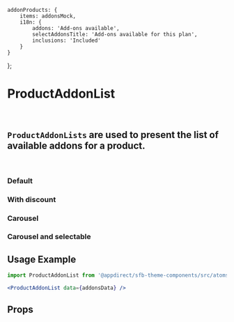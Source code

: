 
    addonProducts: {
        items: addonsMock,
        i18n: {
            addons: 'Add-ons available',
            selectAddonsTitle: 'Add-ons available for this plan',
            inclusions: 'Included'
        }
    }
};

<Meta title="Atoms/Product Addon List" component={ProductAddonList} />

# ProductAddonList
<br />

## `ProductAddonLists` are used to present the list of available addons for a product.
<br />

### Default
<Canvas>
    <Story name="Default">
        <ProductAddonList data={addonsData} />
    </Story>
</Canvas>

### With discount
<Canvas>
    <Story name="With discount">
        <ProductAddonList
            data={
                {
                    ...addonsData,
                    addonProducts: {
                        ...addonsData.addonProducts,
                        items: addonsWithDiscountsMock
                    }
                }
            }
        />
    </Story>
</Canvas>

### Carousel
<Canvas>
    <Story name="Carousel">
        <div style={{ maxWidth: 600, margin: '0 auto' }}>
            <ProductAddonList data={addonsData} carouselEnabled />
        </div>
    </Story>
</Canvas>

### Carousel and selectable
<Canvas>
    <Story name="Selectable">
        <div style={{ maxWidth: 600, margin: '0 auto' }}>
            <ProductAddonList
                data={{
                    ...addonsData,
                    addonProducts: {
                        ...addonsData.addonProducts,
                        items: addonsData.addonProducts.items.slice(0, 3)
                    }
                }}
                selectedAddons={[addonsData.addonProducts.items[0]]}
                selectable
            />
        </div>
    </Story>
</Canvas>

## Usage Example
<CollapsibleJsonSnippet summary="addonsData" code={addonsData} />

```jsx
import ProductAddonList from '@appdirect/sfb-theme-components/src/atoms/product-addons-list/ProductAddonList';

<ProductAddonList data={addonsData} />
```

## Props
<ArgsTable of={ProductAddonList} />
